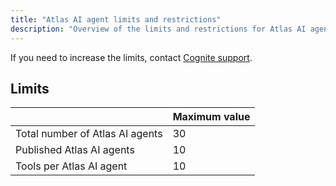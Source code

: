 ```yaml
---
title: "Atlas AI agent limits and restrictions"
description: "Overview of the limits and restrictions for Atlas AI agents."
---
```


If you need to increase the limits, contact [Cognite support](https://cognite.zendesk.com/hc/en-us/requests/new).

## Limits

|                                 | Maximum value |
| ------------------------------- | ------------- |
| Total number of Atlas AI agents | 30            |
| Published Atlas AI agents       | 10            |
| Tools per Atlas AI agent        | 10            |
